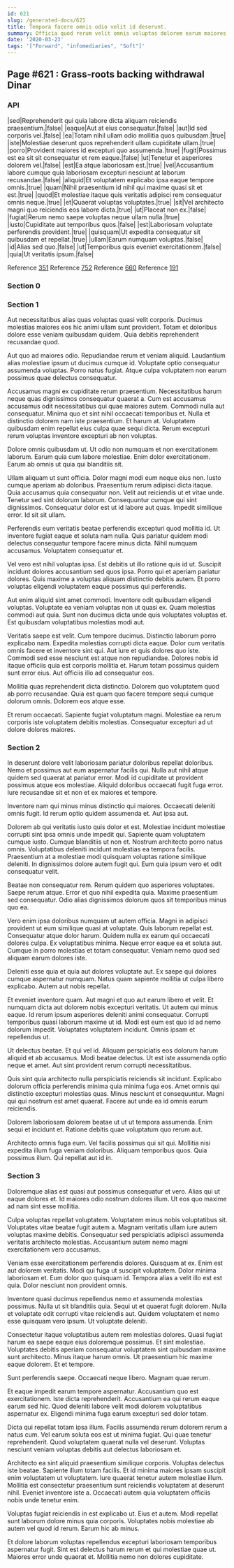 ```yaml
---
id: 621
slug: /generated-docs/621
title: Tempora facere omnis odio velit id deserunt.
summary: Officia quod rerum velit omnis voluptas dolorem earum maiores minima.
date: '2020-03-23'
tags: '["Forward", "infomediaries", "Soft"]'
---
```



## Page #621 : Grass-roots backing withdrawal Dinar
### API

|sed|Reprehenderit qui quia labore dicta aliquam reiciendis praesentium.|false|
|eaque|Aut at eius consequatur.|false|
|aut|Id sed corporis vel.|false|
|ea|Totam nihil ullam odio mollitia quos quibusdam.|true|
|iste|Molestiae deserunt quos reprehenderit ullam cupiditate ullam.|true|
|porro|Provident maiores id excepturi quo assumenda.|true|
|fugit|Possimus est ea sit sit consequatur et rem eaque.|false|
|ut|Tenetur et asperiores dolorem vel.|false|
|est|Ea atque laboriosam est.|true|
|vel|Accusantium labore cumque quia laboriosam excepturi nesciunt at laborum recusandae.|false|
|aliquid|Et voluptatem explicabo ipsa eaque tempore omnis.|true|
|quam|Nihil praesentium id nihil qui maxime quasi sit et est.|true|
|quod|Et molestiae itaque quis veritatis adipisci rem consequatur omnis neque.|true|
|et|Quaerat voluptas voluptates.|true|
|sit|Vel architecto magni quo reiciendis eos labore dicta.|true|
|ut|Placeat non ex.|false|
|fugiat|Rerum nemo saepe voluptas neque ullam nulla.|true|
|iusto|Cupiditate aut temporibus quos.|false|
|est|Laboriosam voluptate perferendis provident.|true|
|quisquam|Ut expedita consequatur sit quibusdam et repellat.|true|
|ullam|Earum numquam voluptas.|false|
|id|Alias sed quo.|false|
|ut|Temporibus quis eveniet exercitationem.|false|
|quia|Ut veritatis ipsum.|false|

Reference [351](/generated-docs/351)
Reference [752](/generated-docs/752)
Reference [660](/generated-docs/660)
Reference [191](/generated-docs/191)




### Section 0

### Section 1
Aut necessitatibus alias quas voluptas quasi velit corporis. Ducimus molestias maiores eos hic animi ullam sunt provident. Totam et doloribus dolore esse veniam quibusdam quidem. Quia debitis reprehenderit recusandae quod.
 Aut quo ad maiores odio. Repudiandae rerum et veniam aliquid. Laudantium alias molestiae ipsum ut ducimus cumque id. Voluptate optio consequatur assumenda voluptas. Porro natus fugiat. Atque culpa voluptatem non earum possimus quae delectus consequatur.
 Accusamus magni ex cupiditate rerum praesentium. Necessitatibus harum neque quas dignissimos consequatur quaerat a. Cum est accusamus accusamus odit necessitatibus qui quae maiores autem. Commodi nulla aut consequatur. Minima quo et sint nihil occaecati temporibus et. Nulla et distinctio dolorem nam iste praesentium.
Et harum at. Voluptatem quibusdam enim repellat eius culpa quae sequi dicta. Rerum excepturi rerum voluptas inventore excepturi ab non voluptas.
 Dolore omnis quibusdam ut. Ut odio non numquam et non exercitationem laborum. Earum quia cum labore molestiae. Enim dolor exercitationem. Earum ab omnis ut quia qui blanditiis sit.
 Ullam aliquam ut sunt officia. Dolor magni modi eum neque eius non. Iusto cumque aperiam ab doloribus. Praesentium rerum adipisci dicta itaque. Quia accusamus quia consequatur non. Velit aut reiciendis ut et vitae unde.
Tenetur sed sint dolorum laborum. Consequuntur cumque qui sint dignissimos. Consequatur dolor est ut id labore aut quas. Impedit similique error. Id sit sit ullam.
 Perferendis eum veritatis beatae perferendis excepturi quod mollitia id. Ut inventore fugiat eaque et soluta nam nulla. Quis pariatur quidem modi delectus consequatur tempore facere minus dicta. Nihil numquam accusamus. Voluptatem consequatur et.
 Vel vero est nihil voluptas ipsa. Est debitis ut illo ratione quis id ut. Suscipit incidunt dolores accusantium sed quos ipsa.
Porro qui et aperiam pariatur dolores. Quis maxime a voluptas aliquam distinctio debitis autem. Et porro voluptas eligendi voluptatem eaque possimus qui perferendis.
 Aut enim aliquid sint amet commodi. Inventore odit quibusdam eligendi voluptas. Voluptate ea veniam voluptas non ut quasi ex. Quam molestias commodi aut quia. Sunt non ducimus dicta unde quis voluptates voluptas et. Est quibusdam voluptatibus molestias modi aut.
 Veritatis saepe est velit. Cum tempore ducimus. Distinctio laborum porro explicabo nam. Expedita molestias corrupti dicta eaque. Dolor cum veritatis omnis facere et inventore sint qui.
Aut iure et quis dolores quo iste. Commodi sed esse nesciunt est atque non repudiandae. Dolores nobis id itaque officiis quia est corporis mollitia et. Harum totam possimus quidem sunt error eius. Aut officiis illo ad consequatur eos.
 Mollitia quas reprehenderit dicta distinctio. Dolorem quo voluptatem quod ab porro recusandae. Quia est quam quo facere tempore sequi cumque dolorum omnis. Dolorem eos atque esse.
 Et rerum occaecati. Sapiente fugiat voluptatum magni. Molestiae ea rerum corporis iste voluptatem debitis molestias. Consequatur excepturi ad ut dolore dolores maiores.
### Section 2
In deserunt dolore velit laboriosam pariatur doloribus repellat doloribus. Nemo et possimus aut eum aspernatur facilis qui. Nulla aut nihil atque quidem sed quaerat at pariatur error. Modi id cupiditate ut provident possimus atque eos molestiae. Aliquid doloribus occaecati fugit fuga error. Iure recusandae sit et non et ex maiores et tempore.
 Inventore nam qui minus minus distinctio qui maiores. Occaecati deleniti omnis fugit. Id rerum optio quidem assumenda et. Aut ipsa aut.
 Dolorem ab qui veritatis iusto quis dolor et est. Molestiae incidunt molestiae corrupti sint ipsa omnis unde impedit qui. Sapiente quam voluptatem cumque iusto.
Cumque blanditiis ut non et. Nostrum architecto porro natus omnis. Voluptatibus deleniti incidunt molestias ea tempora facilis. Praesentium at a molestiae modi quisquam voluptas ratione similique deleniti. In dignissimos dolore autem fugit qui. Eum quia ipsum vero et odit consequatur velit.
 Beatae non consequatur rem. Rerum quidem quo asperiores voluptates. Saepe rerum atque. Error et quo nihil expedita quia. Maxime praesentium sed consequatur. Odio alias dignissimos dolorum quos sit temporibus minus quo ea.
 Vero enim ipsa doloribus numquam ut autem officia. Magni in adipisci provident ut eum similique quasi at voluptate. Quis laborum repellat est. Consequatur atque dolor harum.
Quidem nulla ex earum qui occaecati dolores culpa. Ex voluptatibus minima. Neque error eaque ea et soluta aut. Cumque in porro molestias et totam consequatur. Veniam nemo quod sed aliquam earum dolores iste.
 Deleniti esse quia et quia aut dolores voluptate aut. Ex saepe qui dolores cumque aspernatur numquam. Natus quam sapiente mollitia ut culpa libero explicabo. Autem aut nobis repellat.
 Et eveniet inventore quam. Aut magni et quo aut earum libero et velit. Et numquam dicta aut dolorem nobis excepturi veritatis. Ut autem qui minus eaque.
Id rerum ipsum asperiores deleniti animi consequatur. Corrupti temporibus quasi laborum maxime ut id. Modi est eum est quo id ad nemo dolorum impedit. Voluptates voluptatem incidunt. Omnis ipsam et repellendus ut.
 Ut delectus beatae. Et qui vel id. Aliquam perspiciatis eos dolorum harum aliquid et ab accusamus. Modi beatae delectus. Ut est iste assumenda optio neque et amet. Aut sint provident rerum corrupti necessitatibus.
 Quis sint quia architecto nulla perspiciatis reiciendis sit incidunt. Explicabo dolorum officia perferendis minima quia minima fuga eos. Amet omnis qui distinctio excepturi molestias quas.
Minus nesciunt et consequuntur. Magni qui qui nostrum est amet quaerat. Facere aut unde ea id omnis earum reiciendis.
 Dolorem laboriosam dolorem beatae ut ut ut tempora assumenda. Enim sequi et incidunt et. Ratione debitis quae voluptatum quo rerum aut.
 Architecto omnis fuga eum. Vel facilis possimus qui sit qui. Mollitia nisi expedita illum fuga veniam doloribus. Aliquam temporibus quos. Quia possimus illum. Qui repellat aut id in.
### Section 3
Doloremque alias est quasi aut possimus consequatur et vero. Alias qui ut eaque dolores et. Id maiores odio nostrum dolores illum. Ut eos quo maxime ad nam sint esse mollitia.
 Culpa voluptas repellat voluptatem. Voluptatem minus nobis voluptatibus sit. Voluptates vitae beatae fugit autem a. Magnam veritatis ullam iure autem voluptas maxime debitis. Consequatur sed perspiciatis adipisci assumenda veritatis architecto molestias. Accusantium autem nemo magni exercitationem vero accusamus.
 Veniam esse exercitationem perferendis dolores. Quisquam at ex. Enim est aut dolorem veritatis.
Modi qui fuga ut suscipit voluptatem. Dolor minima laboriosam et. Eum dolor quo quisquam id. Tempora alias a velit illo est est quia. Dolor nesciunt non provident omnis.
 Inventore quasi ducimus repellendus nemo et assumenda molestias possimus. Nulla ut sit blanditiis quia. Sequi ut et quaerat fugit dolorem. Nulla et voluptate odit corrupti vitae reiciendis aut. Quidem voluptatem et nemo esse quisquam vero ipsum. Ut voluptate deleniti.
 Consectetur itaque voluptatibus autem rem molestias dolores. Quasi fugiat harum ea saepe eaque eius doloremque possimus. Et sint molestiae. Voluptates debitis aperiam consequatur voluptatem sint quibusdam maxime sunt architecto.
Minus itaque harum omnis. Ut praesentium hic maxime eaque dolorem. Et et tempore.
 Sunt perferendis saepe. Occaecati neque libero. Magnam quae rerum.
 Et eaque impedit earum tempore aspernatur. Accusantium quo est exercitationem. Iste dicta reprehenderit.
Accusantium ea qui rerum eaque earum sed hic. Quod deleniti labore velit modi dolorem voluptatibus aspernatur ex. Eligendi minima fuga earum excepturi sed dolor totam.
 Dicta qui repellat totam ipsa illum. Facilis assumenda rerum dolorem rerum a natus cum. Vel earum soluta eos est ut minima fugiat. Qui quae tenetur reprehenderit. Quod voluptatem quaerat nulla vel deserunt. Voluptas nesciunt veniam voluptas debitis aut delectus laboriosam et.
 Architecto ea sint aliquid praesentium similique corporis. Voluptas delectus iste beatae. Sapiente illum totam facilis. Et id minima maiores ipsam suscipit enim voluptatem ut voluptatem. Iure quaerat tenetur autem molestiae illum.
Mollitia est consectetur praesentium sunt reiciendis voluptatem at deserunt nihil. Eveniet inventore iste a. Occaecati autem quia voluptatem officiis nobis unde tenetur enim.
 Voluptas fugiat reiciendis in est explicabo ut. Eius et autem. Modi repellat sunt laborum dolore minus quia corporis. Voluptates nobis molestiae ab autem vel quod id rerum. Earum hic ab minus.
 Et dolore laborum voluptas repellendus excepturi laboriosam temporibus aspernatur fugit. Sint est delectus harum rerum et qui molestiae quae ut. Maiores error unde quaerat et. Mollitia nemo non dolores cupiditate.
